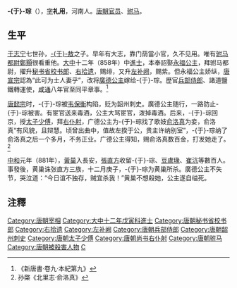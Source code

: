 {{DISPLAYTITLE:于琮}}
{{Dablink|此人物姓“[[于姓|-{于}-]]”（发音：Yú<!-- 请参看《国语辞典》及《现代汉语词典》-->）而不是“[[於姓|-{於}-]]”。}}
'''-{于}-琮'''（{{bd|9世纪||881年||catIdx=Y}}），[[表字|字]]'''礼用'''，河南人。[[唐朝|唐朝]][[官员|官员]]、[[驸马|驸马]]。

== 生平 ==
[[于志宁|于志宁]]七世孙，[[于敖|-{于}-敖]]之子。早年有大志，靠门荫當小官，久不见用。唯有[[驸马都尉|驸马都尉]][[鄭顥|鄭顥]]很看重他。[[大中_(唐朝)|大中]]十二年（858年）中[[進士|進士]]，本奉詔娶[[永福公主_(唐宣宗)|永福公主]]，拜驸马都尉，擢升[[秘书省|秘书省]][[校书郎|校书郎]]、[[右拾遗|右拾遗]]，赐绯，又升[[左补阙|左补阙]]，赐紫。但永福公主娇纵，[[唐宣宗|唐宣宗]]認為“此可为士人妻乎”，改将[[廣德公主_(唐宣宗)|廣德公主]]嫁给-{于}-琮。歷官[[兵部侍郎|兵部侍郎]]、諸道鹽鐵轉運使，[[咸通|咸通]]八年官至同平章事。<ref>《新唐書·卷九·本紀第九》</ref>

[[唐懿宗|唐懿宗]]时，-{于}-琮被[[韦保衡|韦保衡]]构陷，贬为韶州刺史。廣德公主随行，一路防止-{于}-琮被害。有宦官送来毒酒，公主大骂宦官，泼掉毒酒。后来，-{于}-琮回京，授[[太子少傅|太子少傅]]，拜[[右仆射|右仆射]]，广德公主为-{于}-琮找了歌妓[[俞洛真|俞洛真]]为妾，俞洛真“有风貌，且辩慧。顷曾出曲中，值故左揆于公，贵主许纳别室”，-{于}-琮纳了俞洛真之后一个多月，不务正业。广德公主得知，赐俞洛真数百金，打发她走了。<ref>孙棨《北里志·俞洛真》</ref>

[[中和_(唐朝)|中和]]元年（881年），[[黃巢|黃巢]]入長安，[[張直方|張直方]]收留-{于}-琮、[[豆盧瑑|豆盧瑑]]、[[崔沆_(唐)|崔沆]]等數百人。事發後，黄巢诛张直方三族，十二月庚子，-{于}-琮为黄巢所杀。廣德公主不失节，哭泣道：“今日谊不独存，贼宜杀我！”黄巢不想殺她，公主遂自缢死。

== 注釋 ==
{{reflist}}
{{start box}}
{{s-before|[[路巖|路巖]]}}
{{s-title|[[唐朝|唐朝]][[尚书右仆射|尚书右仆射]]|870年—872年}}
{{s-after|[[韦保衡|韦保衡]]}}
{{s-before|[[崔彦昭|崔彦昭]]}}
{{s-title|[[唐朝|唐朝]][[尚书右仆射|尚书右仆射]]|（非宰相）<br>879年—880年}}
{{s-after|[[赵隐|赵隐]]}}
{{end box}}
{{DEFAULTSORT:Y}}
[[Category:唐朝宰相|Category:唐朝宰相]]
[[Category:大中十二年戊寅科進士|Category:大中十二年戊寅科進士]]
[[Category:唐朝秘书省校书郎|Category:唐朝秘书省校书郎]]
[[Category:右拾遗|Category:右拾遗]]
[[Category:左补阙|Category:左补阙]]
[[Category:唐朝兵部侍郎|Category:唐朝兵部侍郎]]
[[Category:唐朝韶州刺史|Category:唐朝韶州刺史]]
[[Category:唐朝太子少傅|Category:唐朝太子少傅]]
[[Category:唐朝尚书右仆射|Category:唐朝尚书右仆射]]
[[Category:唐朝驸马|Category:唐朝驸马]]
[[Category:唐朝被殺害人物|Category:唐朝被殺害人物]]
[[Category:河南于氏|C]]
